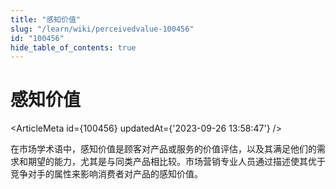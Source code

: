 ```yaml
---
title: "感知价值"
slug: "/learn/wiki/perceivedvalue-100456"
id: "100456"
hide_table_of_contents: true
---
```



# 感知价值

<ArticleMeta id={100456} updatedAt={'2023-09-26 13:58:47'} />
<div className='border-solid border-b border-t-0 my-4 border-[var(--ifm-color-gray-300)]' />

在市场学术语中，感知价值是顾客对产品或服务的价值评估，以及其满足他们的需求和期望的能力，尤其是与同类产品相比较。市场营销专业人员通过描述使其优于竞争对手的属性来影响消费者对产品的感知价值。
